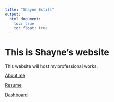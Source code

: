 ```yaml
---
title: "Shayne Estill"
output: 
  html_document:
    toc: true
    toc_float: true
---
```


# This is Shayne's website

This website will host my professional works. 

[About me](about.html)

[Resume](resume.html)

[Dashboard](dashboard.html)


